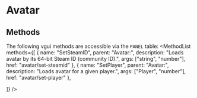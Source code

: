 
# Avatar
## Methods
The following vgui methods are accessible via the `PANEL` table:
<MethodList methods={[
	{
		name: "SetSteamID",
		parent: "Avatar:",
		description: "Loads avatar by its 64-bit Steam ID (community ID).",
		args: ["string", "number"],
		href: "avatar/set-steamid"
	},
	{
		name: "SetPlayer",
		parent: "Avatar:",
		description: "Loads avatar for a given player.",
		args: ["Player", "number"],
		href: "avatar/set-player"
	},

]} />